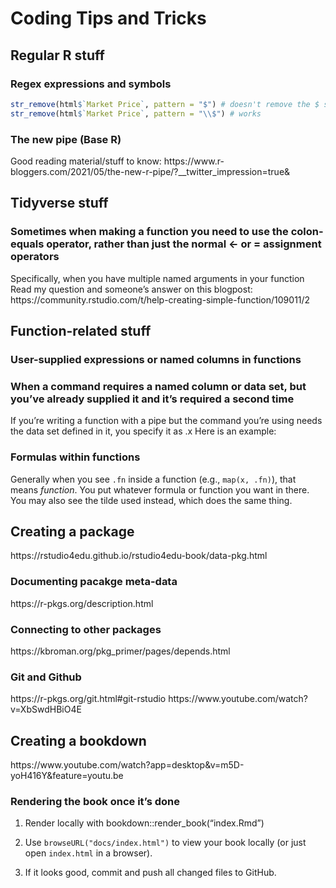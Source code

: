 # Coding Tips and Tricks


## Regular R stuff

### Regex expressions and symbols

```r
str_remove(html$`Market Price`, pattern = "$") # doesn't remove the $ sign
str_remove(html$`Market Price`, pattern = "\\$") # works
```


### The new pipe (Base R)

Good reading material/stuff to know: https://www.r-bloggers.com/2021/05/the-new-r-pipe/?__twitter_impression=true&


## Tidyverse stuff

### Sometimes when making a function you need to use the colon-equals operator, rather than just the normal <- or = assignment operators

Specifically, when you have multiple named arguments in your function
Read my question and someone's answer on this blogpost: https://community.rstudio.com/t/help-creating-simple-function/109011/2


## Function-related stuff

### User-supplied expressions or named columns in functions


### When a command requires a named column or data set, but you've already supplied it and it's required a second time
If you're writing a function with a pipe but the command you're using needs the data set defined in it, you specify it as .x
Here is an example:


### Formulas within functions

Generally when you see `.fn` inside a function (e.g., `map(x, .fn)`), that means *function*. You put whatever formula or function you want in there. You may also see the tilde used instead, which does the same thing.


## Creating a package

https://rstudio4edu.github.io/rstudio4edu-book/data-pkg.html


### Documenting pacakge meta-data
https://r-pkgs.org/description.html

### Connecting to other packages
https://kbroman.org/pkg_primer/pages/depends.html


### Git and Github
https://r-pkgs.org/git.html#git-rstudio
https://www.youtube.com/watch?v=XbSwdHBiO4E



## Creating a bookdown
https://www.youtube.com/watch?app=desktop&v=m5D-yoH416Y&feature=youtu.be


### Rendering the book once it's done

1. Render locally with bookdown::render_book("index.Rmd")

2. Use `browseURL("docs/index.html")` to view your book locally (or just open `index.html` in a browser).

3. If it looks good, commit and push all changed files to GitHub.


